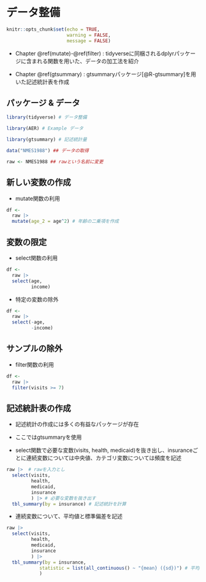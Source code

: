 # データ整備

```r
knitr::opts_chunk$set(echo = TRUE,
                      warning = FALSE,
                      message = FALSE)
```

- Chapter \@ref(mutate)-\@ref(filter) : tidyverseに同梱されるdplyrパッケージに含まれる関数を用いた、データの加工法を紹介

- Chapter \@ref(gtsummary) : gtsummaryパッケージ[@R-gtsummary]を用いた記述統計表を作成

## パッケージ & データ

```r
library(tidyverse) # データ整備

library(AER) # Example データ

library(gtsummary) # 記述統計量

data("NMES1988") ## データの取得

raw <- NMES1988 ## rawという名前に変更
```


## 新しい変数の作成 {#mutate}

- mutate関数の利用

```r
df <- 
  raw |> 
  mutate(age_2 = age^2) # 年齢の二乗項を作成
```

## 変数の限定 {#select}

- select関数の利用

```r
df <- 
  raw |> 
  select(age,
         income)
```

- 特定の変数の除外

```r
df <- 
  raw |> 
  select(-age,
         -income)
```

## サンプルの除外 {#filter}

- filter関数の利用

```r
df <- 
  raw |> 
  filter(visits >= 7)
```

## 記述統計表の作成 {#gtsummary}

- 記述統計の作成には多くの有益なパッケージが存在

- ここではgtsummaryを使用

- select関数で必要な変数(visits, health, medicaid)を抜き出し、insuranceごとに連続変数については中央値、カテゴリ変数については頻度を記述

```r
raw |>  # rawを入力とし
  select(visits,
         health,
         medicaid,
         insurance
         ) |> # 必要な変数を抜き出す
  tbl_summary(by = insurance) # 記述統計を計算
```

- 連続変数について、平均値と標準偏差を記述

```r
raw |> 
  select(visits,
         health,
         medicaid,
         insurance
         ) |> 
  tbl_summary(by = insurance,
            statistic = list(all_continuous() ~ "{mean} ({sd})") # 平均と標準誤差を表示
            )
```


